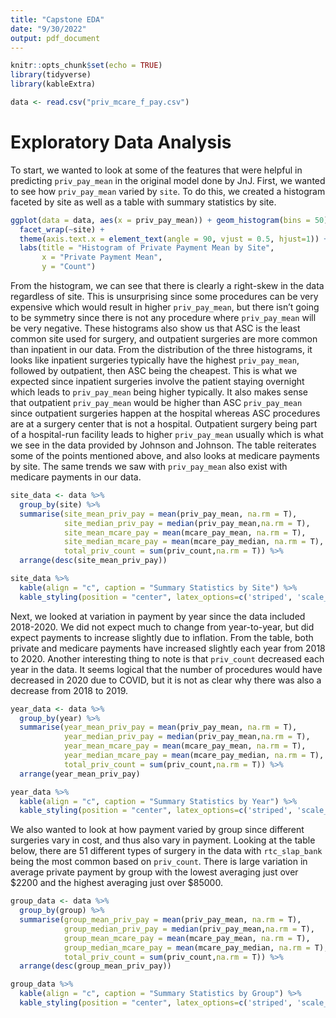 ```yaml
---
title: "Capstone EDA"
date: "9/30/2022"
output: pdf_document
---
```


```r
knitr::opts_chunk$set(echo = TRUE)
library(tidyverse)
library(kableExtra)
```

```r
data <- read.csv("priv_mcare_f_pay.csv")
```


# Exploratory Data Analysis 

To start, we wanted to look at some of the features that were helpful in predicting `priv_pay_mean` in the original model done by JnJ. First, we wanted to see how `priv_pay_mean` varied by `site`. To do this, we created a histogram faceted by site as well as a table with summary statistics by site. 

```r
ggplot(data = data, aes(x = priv_pay_mean)) + geom_histogram(bins = 50) +
  facet_wrap(~site) + 
  theme(axis.text.x = element_text(angle = 90, vjust = 0.5, hjust=1)) +
  labs(title = "Histogram of Private Payment Mean by Site",
       x = "Private Payment Mean",
       y = "Count")
```

From the histogram, we can see that there is clearly a right-skew in the data regardless of site. This is unsurprising since some procedures can be very expensive which would result in higher `priv_pay_mean`, but there isn't going to be symmetry since there is not any procedure where `priv_pay_mean` will be very negative. These histograms also show us that ASC is the least common site used for surgery, and outpatient surgeries are more common than inpatient in our data. From the distribution of the three histograms, it looks like inpatient surgeries typically have the highest `priv_pay_mean`, followed by outpatient, then ASC being the cheapest. This is what we expected since inpatient surgeries involve the patient staying overnight which leads to `priv_pay_mean` being higher typically. It also makes sense that outpatient `priv_pay_mean` would be higher than ASC `priv_pay_mean` since outpatient surgeries happen at the hospital whereas ASC procedures are at a surgery center that is not a hospital. Outpatient surgery being part of a hospital-run facility leads to higher `priv_pay_mean` usually which is what we see in the data provided by Johnson and Johnson. The table reiterates some of the points mentioned above, and also looks at medicare payments by site. The same trends we saw with `priv_pay_mean` also exist with medicare payments in our data. 

```r
site_data <- data %>%
  group_by(site) %>%
  summarise(site_mean_priv_pay = mean(priv_pay_mean, na.rm = T),
            site_median_priv_pay = median(priv_pay_mean,na.rm = T),
            site_mean_mcare_pay = mean(mcare_pay_mean, na.rm = T),
            site_median_mcare_pay = mean(mcare_pay_median, na.rm = T),
            total_priv_count = sum(priv_count,na.rm = T)) %>%
  arrange(desc(site_mean_priv_pay))

site_data %>%
  kable(align = "c", caption = "Summary Statistics by Site") %>%
  kable_styling(position = "center", latex_options=c('striped', 'scale_down'))
```

Next, we looked at variation in payment by year since the data included 2018-2020. We did not expect much to change from year-to-year, but did expect payments to increase slightly due to inflation. From the table, both private and medicare payments have increased slightly each year from 2018 to 2020. Another interesting thing to note is that `priv_count` decreased each year in the data. It seems logical that the number of procedures would have decreased in 2020 due to COVID, but it is not as clear why there was also a decrease from 2018 to 2019.


```r

year_data <- data %>%
  group_by(year) %>%
  summarise(year_mean_priv_pay = mean(priv_pay_mean, na.rm = T),
            year_median_priv_pay = median(priv_pay_mean,na.rm = T),
            year_mean_mcare_pay = mean(mcare_pay_mean, na.rm = T),
            year_median_mcare_pay = mean(mcare_pay_median, na.rm = T),
            total_priv_count = sum(priv_count,na.rm = T)) %>%
  arrange(year_mean_priv_pay)

year_data %>%
  kable(align = "c", caption = "Summary Statistics by Year") %>%
  kable_styling(position = "center", latex_options=c('striped', 'scale_down'))
```


We also wanted to look at how payment varied by group since different surgeries vary in cost, and thus also vary in payment. Looking at the table below, there are 51 different types of surgery in the data with `rtc_slap_bank` being the most common based on `priv_count`. There is large variation in average private payment by group with the lowest averaging just over \$2200 and the highest averaging just over \$85000.

```r

group_data <- data %>%
  group_by(group) %>%
  summarise(group_mean_priv_pay = mean(priv_pay_mean, na.rm = T),
            group_median_priv_pay = median(priv_pay_mean,na.rm = T),
            group_mean_mcare_pay = mean(mcare_pay_mean, na.rm = T),
            group_median_mcare_pay = mean(mcare_pay_median, na.rm = T),
            total_priv_count = sum(priv_count,na.rm = T)) %>%
  arrange(desc(group_mean_priv_pay))

group_data %>%
  kable(align = "c", caption = "Summary Statistics by Group") %>%
  kable_styling(position = "center", latex_options=c('striped', 'scale_down'))
  


```